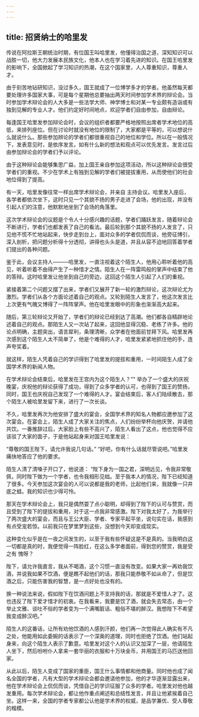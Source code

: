 ```yaml
---
---
---
```

title: 招贤纳士的哈里发
---



传说在阿拉斯王朝统治时期，有位国王叫哈里发，他懂得治国之道，深知知识可以战胜一切，他大力发展本民族文化，他本人也在学习着先进的知识。在国王哈里发的影响下，全国掀起了学习知识的热潮，在这个国家里，人人尊重知识，尊重人才。

由于刻苦地钻研知识，没过多久，国王就成了一位博学多才的学者。他虽然每天都要处理许多国家大事，可是每个星期他总要抽出两天时间参加学术界的辩论会。当时参加学术辩论会的人大多是一些法学大师、神学博士和对某一专业颇有造诣或有独到见解的专业人才。他们约定好时间地点，欢迎学者们自由参加，自由辩论。

每逢国王哈里发参加辩论会时，会议的组织者都要严格地按照出席者学术地位的高低，来排列座位。但在讨论时就没有地位的限制了，大家都是平等的，可以想说什么就说什么。那些参加辨论的学者们都很重视自己的地位和学位。所以在一般情况下，发表意见时，是依序发言。如有什么新的想法和观点可以优先发言。发言过后由参加辩论会的学者们予以评论。

由于这种辩论会能够集思广益，加上国王亲自参加这项活动，所以这种辩论会很受学者们的重视。不少在学术上有独到见解的学者们被提拔重用，从而使他们的社会地位得到了提高。

有一天，哈里发像往常一样出席学术辩论会，并亲自
主持会议。哈里发入座后，各学者都依次坐下，这时只见一个其貌不扬的男子走进了会场，他的出现，并没有引起人们的注意，他默默地坐到了会场的角落里。

这次学术辩论会的议题是个令人十分感兴趣的话题，学者们踊跃发言，随着辩论会不断进行，学者们也都发表了自己的看法。最后轮到那个其貌不扬的人发言了，只见他不慌不忙地站起来，快步走到台上，面对众多的学者侃侃而谈，他旁征博引，深入剖析，把问题分析得十分透彻，讲得也头头是道，并且从容不迫地回答着学者们提出的各种问题。

鉴于此，会议主持人———哈里发，一直注视着这个陌生人，他用心聆听着他的高见，听着听着不由得产生了一种惜才之情。陌生人在一阵雷鸣般的掌声中结束了他的答辩。这时哈里发让他坐到自己的旁边，这回这个陌生人引起了人们的重视。

紧接着第二个问题又摆了出来，学者们又展开了新一轮的激烈辩论，这次辩论尤为激烈。学者们从各个方面论述着自己的观点。又轮到陌生人发言了，他这次发言比上次更有气魄又博得了一阵阵掌声。他在哈里发眼中的形象也渐渐高大起来。

随后，第三轮辩论又开始了，学者们的辩论已经到达了高潮。他们都各自精辟地论述着自己的观点。那陌生人又一次站了起来，这回他显得沉稳、老练了许多。他的论点明确，主题突出，语言犀利，条理清晰，众学者在他面前甘拜下风。哈里发再次感到这个陌生人太不简单了，他是个难得的人才，哈里发紧紧地抓住他的手，连声夸奖着。

就这样，陌生人凭着自己的学识得到了哈里发的提拔和重用，一时间陌生人成了全国学术界的新闻人物。

在学术辩论会结束后，哈里发在王宫内为这个陌生人？""
举办了一个盛大的庆祝晚宴，庆祝他的辩论获得了成功，得到了众多学者的认可，也得到了国王的赞扬，同时，国王也庆祝自己发现了一个难得的人才。宴会结束后，客人们陆续散去，那个陌生人被哈里发留下来，进行了一次长谈。

不久，哈里发再次为他安排了盛大的宴会，全国学术界的知名人物都应邀参加了这次宴会。在宴会上，陌生人成了大家关注的焦点，人们纷纷举杯向他庆贺，并请他共饮。一番推辞过后，大家脸上有些不高兴了，陌生人看出了这点，他也觉得不应该驳了大家的面子，于是他站起身来对国王哈里发说：

“尊敬的国王陛下，请允许我说几句话。”
“好吧，你有什么话就尽管说吧。”哈里发痛快地答应了他的要求。

陌生人清了清嗓子开口了，他说道：
“陛下身为一国之君，深明远见，令我非常敬佩，同时陛下做为一个学者，也令我相形见绌。至于我本人的情况，陛下已经知道了很多。今天参加这次宴会的人可以说都是我的老师，比起他们来，我就像一只井底之蛙。我的知识也少得可怜。

那天在学术辩论会上，我只是偶然耍了点小聪明，却得到了陛下的认可与赞赏，而且受到了陛下的提拔和重用，对于这一点我非常感激。陛下对我太好了，为我举行了两次盛大的宴会，而且与王公大臣、学者、专家平起平坐，说句实在话，我感到有点受宠若惊。以前我只在梦里梦到这些，没想到今天却变成现实。

这种变化似乎是在一夜之间发生的，以至于我有些怀疑这是不是真的。当我明白这一切都是真的时，我便觉得一阵脸红，在这么多学者面前，得到您的赞赏，我是受之有
愧呀？

陛下，请允许我直言，我从不喝酒，这个习惯一直没有改变。如果大家一再劝我饮酒，并说我如果不饮酒，便是瞧不起他们的话，那我只能恭敬不如从命了，但是饮酒之后，只能伤害我的智慧，是一点好处也没有的。

换一种说法来说，假如陛下在饮酒问题上不支持我的话，那就是不爱惜人才了。这也违反了陛下爱才惜才的初衷。在我看来，我要是饮了酒，就会失去常态，由一个举止文雅、谈吐不俗的学者变为一个满嘴脏话、粗俗不堪的醉汉。我想陛下不希望我变成醉汉吧。”

陌生人的这番话，让所有劝他饮酒的人感到汗颜，他们再一次觉得此人确实有不凡之处，他能用如此委婉的话表示了一个深奥的道理，同时也拒绝了饮酒。他们站起身来，向这个陌生人表示了歉意。哈里发对这个人的认识又加深了一层，他请陌生人坐下，然后吩咐仆人拿来一套华丽的衣服和十万块金币，并用国王的马匹送他回家。

从此以后，陌生人变成了国家的重臣，国王什么事情都和他商量。同时他也成了闻名全国的学者，凡有大型的学术辩论会都会邀请他参加，他的才华逐渐显露出来，他在学术辩论会上侃侃而谈，凭借自己的学识征服了众多的学者。哈里发对他也越发重用。每次学术辩论会，都让他作重点阐述和总结性发言，并且让他紧挨着自己坐。这样一来，全国的学者专家都公认他是学术界的权威，是品学兼优、受人尊敬的楷模。